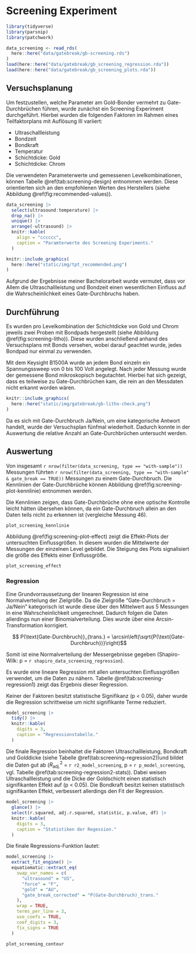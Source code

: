 # Screening Experiment {#gb-screening}

```r
library(tidyverse)
library(parsnip)
library(patchwork)
```

```r
data_screening <- read_rds(
  here::here("data/gatebreak/gb-screening.rds")
)
load(here::here("data/gatebreak/gb_screening_regression.rda"))
load(here::here("data/gatebreak/gb_screening_plots.rda"))
```

## Versuchsplanung {#gb-screening-doe}

Um festzustellen, welche Parameter am Gold-Bonder vermehrt zu Gate-Durchbrüchen führen, wurde zunächst ein Screening Experiment durchgeführt. Hierbei wurden die folgenden Faktoren im Rahmen eines Teilfaktorplans mit Auflösung III variiert:

- Ultraschallleistung
- Bondzeit
- Bondkraft
- Temperatur
- Schichtdicke: Gold
- Schichtdicke: Chrom

Die verwendeten Parameterwerte und gemessenen Levelkombinationen, können Tabelle \@ref(tab:screening-design) entnommen werden. Diese orientierten sich an den empfohlenen Werten des Herstellers (siehe Abbildung \@ref(fig:recommended-values)).

```r
data_screening |> 
  select(ultrasound:temperature) |> 
  drop_na() |>
  unique() |> 
  arrange(-ultrasound) |> 
  knitr::kable(
    align = "cccccc",
    caption = "Paramterwerte des Screening Experiments."
  )
```

```r
knitr::include_graphics(
  here::here("static/img/tpt_recommended.png")
)
```

Aufgrund der Ergebnisse meiner Bachelorarbeit wurde vermutet, dass vor Allem die Ultraschallleistung und Bondzeit einen wesentlichen Einfluss auf die Wahrscheinlichkeit eines Gate-Durchbruchs haben.

## Durchführung

Es wurden pro Levelkombination der Schichtdicke von Gold und Chrom jeweils zwei Proben mit Bondpads hergestellt (siehe Abbildung \@ref(fig:screening-litho)). Diese wurden anschließend anhand des Versuchsplans mit Bonds versehen, wobei darauf geachtet wurde, jedes Bondpad nur einmal zu verwenden. 

Mit dem Keysight B1500A wurde an jedem Bond einzeln ein Spannungssweep von 0 bis 100 Volt angelegt. Nach jeder Messung wurde der gemessene Bond mikroskopisch begutachtet. Hierbei hat sich gezeigt, dass es teilweise zu Gate-Durchbrüchen kam, die rein an den Messdaten nicht erkannt worden wären.

```r
knitr::include_graphics(
  here::here("static/img/gatebreak/gb-litho-check.png")
)
```

Da es sich mit Gate-Durchbruch Ja/Nein, um eine kategorische Antwort handelt, wurde der Versuchsplan fünfmal wiederholt. Dadurch konnte in der Auswertung die relative Anzahl an Gate-Durchbrüchen untersucht werden.

## Auswertung

Von insgesamt `r nrow(filter(data_screening, type == "with-sample"))` Messungen führten `r nrow(filter(data_screening, type == "with-sample" & gate_break == TRUE))` Messungen zu einem Gate-Durchbruch. Die Kennlinien der Gate-Durchbrüche können Abbildung \@ref(fig:screening-plot-kennlinie) entnommen werden.

Die Kennlinien zeigen, dass Gate-Durchbrüche ohne eine optische Kontrolle leicht hätten übersehen können, da ein Gate-Durchbruch allein an den Daten teils nicht zu erkennen ist (vergleiche Messung 46). 

```r
plot_screening_kennlinie
```

Abbildung \@ref(fig:screening-plot-effect) zeigt die Effekt-Plots der untersuchten Einflussgrößen. In diesem wurden die Mittelwerte der Messungen der einzelnen Level gebildet. Die Steigung des Plots signalisiert die größe des Effekts einer Einflussgröße.

```r
plot_screening_effect
```

### Regression

Eine Grundvorraussetzung der linearen Regression ist eine Normalverteilung der Zielgröße. Da die Zielgröße "Gate-Durchbruch = Ja/Nein" kategorisch ist wurde diese über den Mittelwert aus 5 Messungen in eine Wahrscheinlichkeit umgerechnet. Dadurch folgen die Daten allerdings nun einer Binomialverteilung. Dies wurde über eine Arcsin-Transformation korrigiert.

$$ P(\text{Gate-Durchbruch)}_{trans.} = \arcsin\left(\sqrt{P(\text{Gate-Durchbruch})}\right)$$

Somit ist eine Normalverteilung der Messergebnisse gegeben (Shapiro-Wilk: p = `r shapiro_data_screening_regression`).

Es wurde eine lineare Regression mit allen untersuchten Einflussgrößen verwendet, um die Daten zu nähern. Tabelle \@ref(tab:screening-regression1) zeigt das Ergebnis dieser Regression. 

Keiner der Faktoren besitzt statistische Signifikanz (p < 0.05), daher wurde die Regression schrittweise um nicht signifikante Terme reduziert.

```r
model_screening |> 
  tidy() |> 
  knitr::kable(
    digits = 3,
    caption = "Regressionstabelle."
  )
```

Die finale Regression beinhaltet die Faktoren Ultraschallleistung, Bondkraft und Golddicke (siehe Tabelle \@ref(tab:screening-regression2))und bildet die Daten gut ab ($R^2_{\text{adj.}}$ = `r r2_model_screening`, p = `r p_model_screening`, vgl. Tabelle \@ref(tab:screening-regression2-stats)). Dabei weisen Ultraschallleistung und die Dicke der Goldschicht einen statistisch signifikanten Effekt auf (p < 0.05). Die Bondkraft besitzt keinen statistisch signifikanten Effekt, verbessert allerdings den Fit der Regression. 

```r
model_screening |> 
  glance() |> 
  select(r.squared, adj.r.squared, statistic, p.value, df) |> 
  knitr::kable(
    digits = 3,
    caption = "Statistiken der Regession."
  )
```

Die finale Regressions-Funktion lautet:

```r
model_screening |> 
  extract_fit_engine() |> 
  equatiomatic::extract_eq(
    swap_var_names = c(
      "ultrasound" = "US",
      "force" = "F",
      "gold" = "AU",
      "gate_break_corrected" = "P(Gate-Durchbruch)_trans."
    ),
    wrap = TRUE,
    terms_per_line = 3,
    use_coefs = TRUE,
    coef_digits = 3,
    fix_signs = TRUE
  )
```

```r
plot_screening_contour
```
